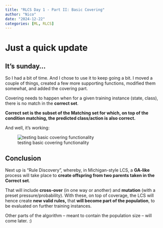 ```yaml
---
title: "RLCS Day 1 - Part II: Basic Covering"
author: "Nico"
date: "2024-12-22"
categories: [ML, RLCS]
---
```


# Just a quick update

## It's sunday...

So I had a bit of time. And I chose to use it to keep going a bit. I moved a couple of things, created a few more supporting functions, modified them somewhat, and added the covering part.

Covering needs to happen when for a given training instance (state, class), there is no match in the **correct set**.

**Correct set is the subset of the Matching set for which, on top of the condition matching, the predicted class/action is also correct.**

And well, it's working:

![testing basic covering functionality](basic_coverage_works.jpg)

## Conclusion

Next up is "Rule Discovery", whereby, in Michigan-style LCS, a **GA-like** process will take place to **create offspring from two parents taken in the Correct set**.

That will include **cross-over** (in one way or another) and **mutation** (with a preset pressure/probability). With these, on top of coverage, the LCS will hence create **new valid rules,** that **will become part of the population**, to be evaluated on further training instances.

Other parts of the algorithm – meant to contain the population size – will come later. :)
